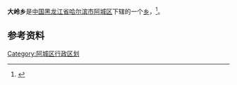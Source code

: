 {{中国乡级行政区
| 行政区全称 = 大岭乡
| 上级行政区 = [[黑龙江省|黑龙江省]][[哈尔滨市|哈尔滨市]][[阿城区|阿城区]]
| 行政区类别 = [[乡|乡]]
| LowerDivisions = 6个行政村
| 行政区划代码 = 230112207
| 总面积 = 
| 户籍人口 = 
| 常住人口 = 
| 行政区划 = 
| 官方网站 =
| 邮政编码 =150000
| 毗邻行政区 =
}}

'''大岭乡'''是[[中国|中国]][[黑龙江省|黑龙江省]][[哈尔滨市|哈尔滨市]][[阿城区|阿城区]]下辖的一个[[乡|乡]]，<ref>{{Cite web |url=http://www.chinaquhua.cn/heilongjiang/ |title=大岭乡 |access-date=2011-08-19 |archive-date=2011-08-22 |archive-url=https://web.archive.org/web/20110822123644/http://www.chinaquhua.cn/heilongjiang/ |dead-url=yes }}</ref>。

==参考资料==
{{reflist}}

{{哈尔滨市阿城区行政区划}}

[[Category:阿城区行政区划|Category:阿城区行政区划]]
